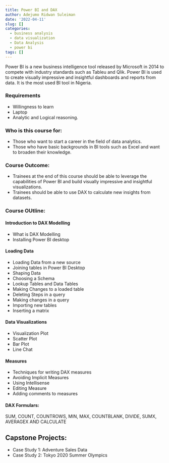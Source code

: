 ```yaml
---
title: Power BI and DAX
author: Adejumo Ridwan Suleiman
date: '2022-04-11'
slug: []
categories:
  - business analysis
  - data visualization
  - Data Analysis
  - power bi
tags: []
---
```


Power BI is a new business intelligence tool released by Microsoft in 2014 to compete with industry standards such as Tableu and Qlik. Power BI is used to create visually impressive and insightful dashboards and reports from data. It is the most used BI tool in Nigeria.

### Requirements
- Willingness to learn 
- Laptop 
- Analytic and Logical reasoning.

### Who is this course for:
- Those who want to start a career in the field of data analytics.
- Those who have basic backgrounds in BI tools such as Excel and want to broaden their knowledge.

### Course Outcome:
- Trainees at the end of this course should be able to leverage the capabilities of Power BI and build visually impressive and insightful visualizations.
- Trainees should be able to use DAX to calculate new insights from datasets.

### Course OUtline:

#### Introduction to DAX Modelling
- What is DAX Modelling
- Installing Power BI desktop

#### Loading Data 

- Loading Data from a new source
- Joining tables in Power BI Desktop
- Shaping Data 
- Choosing a Schema 
- Lookup Tables and Data Tables
- Making Changes to a loaded table
- Deleting Steps in a query
- Making changes in a query
- Importing new tables 
- Inserting a matrix

#### Data Visualizations
- Visualization Plot
- Scatter Plot
- Bar Plot
- Line Chat

#### Measures
- Techniques for writing DAX measures
- Avoiding Implicit Measures
- Using Intellisense
- Editing Measure
- Adding comments to measures

#### DAX Formulars: 
SUM, COUNT, COUNTROWS, MIN, MAX, COUNTBLANK, DIVIDE, SUMX, AVERAGEX AND CALCULATE

## Capstone Projects:
- Case Study 1: Adventure Sales Data
- Case Study 2: Tokyo 2020 Summer Olympics

